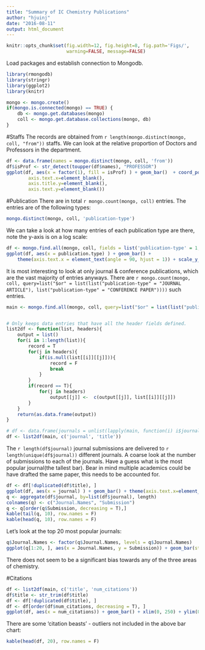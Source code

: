 ```yaml
---
title: "Summary of IC Chemistry Publications"
author: "hjuinj"
date: "2016-08-11"
output: html_document
---
```

```r
knitr::opts_chunk$set(fig.width=12, fig.height=8, fig.path='Figs/',
                      warning=FALSE, message=FALSE)
```

Load packages and establish connection to Mongodb.
```r
library(rmongodb)
library(stringr)
library(ggplot2)
library(knitr)

mongo <- mongo.create()
if(mongo.is.connected(mongo) == TRUE) {
    db <- mongo.get.databases(mongo)
    coll <- mongo.get.database.collections(mongo, db)
}
```

#Staffs
The records are obtained from `r length(mongo.distinct(mongo, coll, "from"))` staffs. We can look at the relative proportion of Doctors and Professors in the department.

```r
df <- data.frame(names = mongo.distinct(mongo, coll, 'from'))
df$isProf <- str_detect(toupper(df$names), "PROFESSOR")
ggplot(df, aes(x = factor(1), fill = isProf) ) + geom_bar()  + coord_polar(theta = "y")+ theme(axis.title.x=element_blank(),        
        axis.text.x=element_blank(),
        axis.title.y=element_blank(),
        axis.text.y=element_blank())

```

#Publication
There are in total `r mongo.count(mongo, coll)` entries. The entries are of the following types:
```r
mongo.distinct(mongo, coll, 'publication-type')
```

We can take a look at how many entries of each publication type are there, note the y-axis is on a log scale:
```r
df <- mongo.find.all(mongo, coll, fields = list('publication-type' = 1, '_id' = 0), data.frame = T)
ggplot(df, aes(x = publication.type) ) + geom_bar() + 
    theme(axis.text.x = element_text(angle = 90, hjust = 1)) + scale_y_log10(breaks = c(1,10,100,1000,10000)) 
```

It is most interesting to look at only journal & conference publications, which are the vast majority of entries anyways. There are `r mongo.count(mongo, coll, query=list("$or" = list(list("publication-type" = "JOURNAL ARTICLE"), list("publication-type" = "CONFERENCE PAPER"))))` such entries. 


```r
main <- mongo.find.all(mongo, coll, query=list("$or" = list(list("publication-type" = "JOURNAL ARTICLE"), list("publication-type" = "CONFERENCE PAPER"))), fields = list('publication-type' = 1, 'title' = 1, 'num_citations' = 1, 'journal' = 1, 'year' = 1, 'from' = 1, '_id' = 0))


# Only keeps data entries that have all the header fields defined. 
list2df <- function(list, headers){
    output = list()
    for(i in 1:length(list)){
        record = T
        for(j in headers){
            if(is.null(list[[i]][[j]])){
                record = F
                break
            }
        }
        if(record == T){
            for(j in headers)
                output[[j]] <-  c(output[[j]], list[[i]][[j]])
        }
    }
    return(as.data.frame(output))
}
```



```r
# df <- data.frame(journals = unlist(lapply(main, function(i) i$journal)), stringsAsFactors = F)
df <- list2df(main, c('journal', 'title'))
```
The `r length(df$journal)` journal submissions are delivered to  `r length(unique(df$journal))` different journals. A coarse look at the number of submissions to each of the journals. Have a guess what is the most popular journal(the tallest bar). Bear in mind multiple academics could be have drafted the same paper, this needs to be accounted for.
```r
df <- df[!duplicated(df$title), ]
ggplot(df, aes(x = journal) ) + geom_bar() + theme(axis.text.x=element_blank(),axis.ticks=element_blank())
q <- aggregate(df$journal, by=list(df$journal), length)
colnames(q) <- c("Journal.Names", "Submission")
q <- q[order(q$Submission, decreasing = T),]
kable(tail(q, 10), row.names = F)
kable(head(q, 10), row.names = F)
```

Let's look at the top 20 most popular journals:
```r
q$Journal.Names <- factor(q$Journal.Names, levels = q$Journal.Names)
ggplot(q[1:20, ], aes(x = Journal.Names, y = Submission)) + geom_bar(stat = "identity") + theme(axis.text.x = element_text(angle = 90, hjust = 1))

```
There does not seem to be a significant bias towards any of the three areas of chemistry. 

#Citations
```r
df <- list2df(main, c('title', 'num_citations'))
df$title <- str_trim(df$title)
df <- df[!duplicated(df$title), ]
df <- df[order(df$num_citations, decreasing = T), ]
ggplot(df, aes(x = num_citations)) + geom_bar() + xlim(0, 250) + ylim(0,300)
```
There are some 'citation beasts' - outliers not included in the above bar chart:
````r
kable(head(df, 20), row.names = F)
````